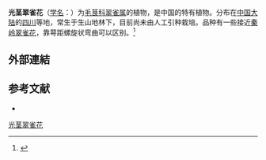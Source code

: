 {{Speciesbox
| name = 光茎翠雀花
| status = 
| status_system = 
| image =
| genus = Delphinium
| species = glabricaule
| authority = W. T. Wang
}}

'''光茎翠雀花'''（[[学名|学名]]：{{lang|la|''Delphinium glabricaule''}}）为[[毛茛科|毛茛科]][[翠雀属|翠雀属]]的植物，是中国的特有植物。分布在[[中国大陆|中国大陆]]的[[四川|四川]]等地，常生于生山地林下，目前尚未由人工引种栽培。品种有一些接近[[秦岭翠雀花|秦岭翠雀花]]，靠萼距螺旋状弯曲可以区别。<ref>{{cite web |url=http://www.iplant.cn/info/Delphinium%20glabricaule?t=z |title=光茎翠雀花，植物智， 2019年12月19日] |access-date=2022年2月11日 |archive-date=2022年2月15日 |archive-url=https://web.archive.org/web/20220215013822/http://www.iplant.cn/info/Delphinium%20glabricaule?t=z |dead-url=no }}</ref>

== 外部連結==
{{Reflist}}

== 参考文献 ==
<div class="references-small">
* {{cite web| url =http://www.bioinfo.cn/db05/KmzwSpecies.php?action=view&id=18427| title =光茎翠雀花| work =《中国高等植物数据库全库》| publisher =中国科学院微生物研究所| author =昆明植物研究所| accessdate =2009-02-25| deadurl =yes| archiveurl =https://web.archive.org/web/20160305043010/http://www.bioinfo.cn/db05/KmzwSpecies.php?action=view&id=18427| archivedate =2016-03-05}}
</div>
{{Taxonbar|from=Q10890713}}

[[Category:翠雀属|光茎翠雀花]]


{{植物小作品}}